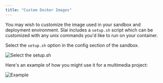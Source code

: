 ```yaml
---
title: "Custom Docker Images"
---
```


You may wish to customize the image used in your sandbox and deployment environment. Slai includes a `setup.sh` script which can be customized with any unix commands you'd like to run on your container.

Select the `setup.sh` option in the config section of the sandbox.

![Select the setup.sh](/img/user-guides/docker/setup.png)

Here's an example of how you might use it for a multimedia project:

![Example](/img/user-guides/docker/example.png)
